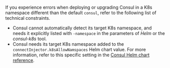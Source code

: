 <Note>

If you experience errors when deploying or upgrading Consul in a K8s namespace different than the default `consul`, refer to the following list of technical constraints.

- Consul cannot automatically detect its target K8s namespace, and needs it explicitly listed with `-namespace` in the parameters of _Helm_ or the _consul-k8s_ tool.
- Consul needs its target K8s namespace added to the `connectInjector.k8sAllowNamspaces` Helm chart value. For more information, refer to this specific setting in the [Consul Helm chart reference](/consul/docs/reference/k8s/helm#v-connectinject-k8sallownamespaces).

</Note>
